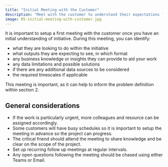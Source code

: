 ```yaml
---
title: "Initial Meeting with the Customer"
description: "Meet with the customer to understand their expectations for the initiative."
image: 05-initial-meeting-with-customer.jpg
---
```


It is important to setup a first meeting with the customer once you have an initial understanding of initiative. During this meeting, you can identify:

- what they are looking to do within the initiative
- what outputs they are expecting to see, in which format
- any business knowledge or insights they can provide to aid your work
- any data limitations and possible solutions
- if there are any additional data sources to be considered
- the required timescales if applicable

This meeting is important, as it can help to inform the problem definition within section 2.

## General considerations

- If the work is particularly urgent, more colleagues and resource can be assigned accordingly.
- Some customers will have busy schedules so it is important to setup the meeting in advance so the project can progress.
- The critical friend should attend the meeting to share knowledge and be clear on the scope of the project.
- Set up recurring follow up meetings at regular intervals.
- Any open questions following the meeting should be chased using either Teams or Email.